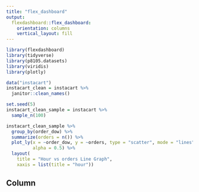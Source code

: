 ```yaml
---
title: "flex_dashboard"
output: 
  flexdashboard::flex_dashboard:
    orientation: columns
    vertical_layout: fill
---
```


```r
library(flexdashboard)
library(tidyverse)
library(p8105.datasets)
library(viridis)
library(plotly)
```


```r
data("instacart")
instacart_clean = instacart %>% 
  janitor::clean_names()
```

```r
set.seed(5)
instacart_clean_sample = instacart %>% 
  sample_n(100)
```

```r
instacart_clean_sample %>% 
  group_by(order_dow) %>%
  summarize(orders = n()) %>% 
  plot_ly(x = ~order_dow, y = ~orders, type = "scatter", mode = "lines",
          alpha = 0.5) %>% 
  layout(
    title = "Hour vs orders Line Graph", 
    xaxis = list(title = "hour"))
```

Column {data-width=650}
------------------------------------------------------------
